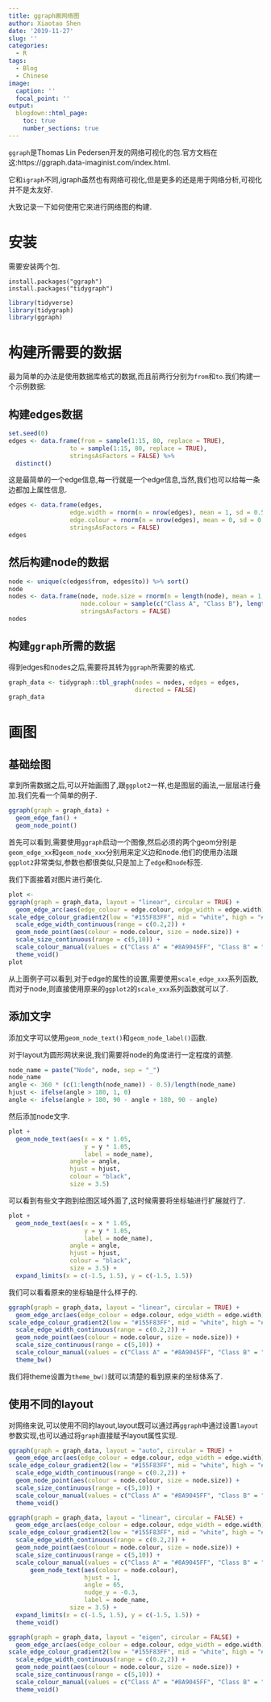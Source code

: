 ```yaml
---
title: ggraph画网络图
author: Xiaotao Shen
date: '2019-11-27'
slug: ''
categories:
  - R
tags:
  - Blog
  - Chinese
image:
  caption: ''
  focal_point: ''
output:
  blogdown::html_page:
    toc: true
    number_sections: true
---
```


`ggraph`是Thomas Lin Pedersen开发的网络可视化的包.官方文档在这:https://ggraph.data-imaginist.com/index.html.

它和`igraph`不同,igraph虽然也有网络可视化,但是更多的还是用于网络分析,可视化并不是太友好.

大致记录一下如何使用它来进行网络图的构建.

# 安装

需要安装两个包.

```
install.packages("ggraph")
install.packages("tidygraph")
```

```r
library(tidyverse)
library(tidygraph)
library(ggraph)
```


# 构建所需要的数据

最为简单的办法是使用数据库格式的数据,而且前两行分别为`from`和`to`.我们构建一个示例数据:

## 构建edges数据

```r
set.seed(0)
edges <- data.frame(from = sample(1:15, 80, replace = TRUE), 
                 to = sample(1:15, 80, replace = TRUE), 
                 stringsAsFactors = FALSE) %>% 
  distinct()

```

这是最简单的一个edge信息,每一行就是一个edge信息,当然,我们也可以给每一条边都加上属性信息.

```r
edges <- data.frame(edges, 
                 edge.width = rnorm(n = nrow(edges), mean = 1, sd = 0.5), 
                 edge.colour = rnorm(n = nrow(edges), mean = 0, sd = 0.5),
                 stringsAsFactors = FALSE)
edges
```

## 然后构建node的数据

```r
node <- unique(c(edges$from, edges$to)) %>% sort()
node
nodes <- data.frame(node, node.size = rnorm(n = length(node), mean = 1, sd = 0.5),
                    node.colour = sample(c("Class A", "Class B"), length(node), replace = TRUE), 
                    stringsAsFactors = FALSE)
nodes
```

## 构建`ggraph`所需的数据

得到edges和nodes之后,需要将其转为`ggraph`所需要的格式.

```r
graph_data <- tidygraph::tbl_graph(nodes = nodes, edges = edges, 
                                   directed = FALSE)
graph_data
```

# 画图

## 基础绘图

拿到所需数据之后,可以开始画图了,跟`ggplot2`一样,也是图层的画法,一层层进行叠加.我们先看一个简单的例子.

```r
ggraph(graph = graph_data) +
  geom_edge_fan() +
  geom_node_point()
```

首先可以看到,需要使用`ggraph`启动一个图像,然后必须的两个geom分别是`geom_edge_xx`和`geom_node_xxx`分别用来定义边和node.他们的使用办法跟`ggplot2`非常类似,参数也都很类似,只是加上了`edge`和`node`标签.

我们下面接着对图片进行美化.

```r
plot <- 
ggraph(graph = graph_data, layout = "linear", circular = TRUE) +
  geom_edge_arc(aes(edge_colour = edge.colour, edge_width = edge.width)) +
scale_edge_colour_gradient2(low = "#155F83FF", mid = "white", high = "#800000FF") +
  scale_edge_width_continuous(range = c(0.2,2)) +
  geom_node_point(aes(colour = node.colour, size = node.size)) +
  scale_size_continuous(range = c(5,10)) +
  scale_colour_manual(values = c("Class A" = "#8A9045FF", "Class B" = "#155F83FF")) +
  theme_void()
plot
```

从上面例子可以看到,对于edge的属性的设置,需要使用`scale_edge_xxx`系列函数,而对于node,则直接使用原来的`ggplot2`的`scale_xxx`系列函数就可以了.

## 添加文字

添加文字可以使用`geom_node_text()`和`geom_node_label()`函数.

对于layout为圆形网状来说,我们需要将node的角度进行一定程度的调整.

```r
node_name = paste("Node", node, sep = "_")
node_name
angle <- 360 * (c(1:length(node_name)) - 0.5)/length(node_name)
hjust <- ifelse(angle > 180, 1, 0)
angle <- ifelse(angle > 180, 90 - angle + 180, 90 - angle)
```

然后添加node文字.

```r
plot +
  geom_node_text(aes(x = x * 1.05,
                     y = y * 1.05,
                     label = node_name), 
                 angle = angle, 
                 hjust = hjust,
                 colour = "black",
                 size = 3.5)
```

可以看到有些文字跑到绘图区域外面了,这时候需要将坐标轴进行扩展就行了.

```r
plot +
  geom_node_text(aes(x = x * 1.05,
                     y = y * 1.05,
                     label = node_name), 
                 angle = angle, 
                 hjust = hjust,
                 colour = "black",
                 size = 3.5) +
  expand_limits(x = c(-1.5, 1.5), y = c(-1.5, 1.5))

```

我们可以看看原来的坐标轴是什么样子的.

```r
ggraph(graph = graph_data, layout = "linear", circular = TRUE) +
  geom_edge_arc(aes(edge_colour = edge.colour, edge_width = edge.width)) +
scale_edge_colour_gradient2(low = "#155F83FF", mid = "white", high = "#800000FF") +
  scale_edge_width_continuous(range = c(0.2,2)) +
  geom_node_point(aes(colour = node.colour, size = node.size)) +
  scale_size_continuous(range = c(5,10)) +
  scale_colour_manual(values = c("Class A" = "#8A9045FF", "Class B" = "#155F83FF")) +
  theme_bw()
```

我们将theme设置为`theme_bw()`就可以清楚的看到原来的坐标体系了.


## 使用不同的layout

对网络来说,可以使用不同的layout,layout既可以通过再`ggraph`中通过设置`layout`参数实现,也可以通过将`graph`直接赋予layout属性实现.

```r
ggraph(graph = graph_data, layout = "auto", circular = TRUE) +
  geom_edge_arc(aes(edge_colour = edge.colour, edge_width = edge.width)) +
scale_edge_colour_gradient2(low = "#155F83FF", mid = "white", high = "#800000FF") +
  scale_edge_width_continuous(range = c(0.2,2)) +
  geom_node_point(aes(colour = node.colour, size = node.size)) +
  scale_size_continuous(range = c(5,10)) +
  scale_colour_manual(values = c("Class A" = "#8A9045FF", "Class B" = "#155F83FF")) +
  theme_void()
```

```r
ggraph(graph = graph_data, layout = "linear", circular = FALSE) +
  geom_edge_arc(aes(edge_colour = edge.colour, edge_width = edge.width)) +
scale_edge_colour_gradient2(low = "#155F83FF", mid = "white", high = "#800000FF") +
  scale_edge_width_continuous(range = c(0.2,2)) +
  geom_node_point(aes(colour = node.colour, size = node.size)) +
  scale_size_continuous(range = c(5,10)) +
  scale_colour_manual(values = c("Class A" = "#8A9045FF", "Class B" = "#155F83FF")) +
      geom_node_text(aes(colour = node.colour),
                     hjust = 1,
                     angle = 65,
                     nudge_y = -0.3,
                     label = node_name, 
                 size = 3.5) +
  expand_limits(x = c(-1.5, 1.5), y = c(-1.5, 1.5)) +
  theme_void()
```

```r
ggraph(graph = graph_data, layout = "eigen", circular = FALSE) +
  geom_edge_arc(aes(edge_colour = edge.colour, edge_width = edge.width)) +
scale_edge_colour_gradient2(low = "#155F83FF", mid = "white", high = "#800000FF") +
  scale_edge_width_continuous(range = c(0.2,2)) +
  geom_node_point(aes(colour = node.colour, size = node.size)) +
  scale_size_continuous(range = c(5,10)) +
  scale_colour_manual(values = c("Class A" = "#8A9045FF", "Class B" = "#155F83FF")) +
  theme_void()
```